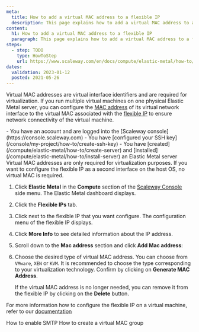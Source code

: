 ```yaml
---
meta:
  title: How to add a virtual MAC address to a flexible IP
  description: This page explains how to add a virtual MAC address to a flexible IP
content:
  h1: How to add a virtual MAC address to a flexible IP
  paragraph: This page explains how to add a virtual MAC address to a flexible IP
steps:
  - step: TODO
    type: HowToStep
    url: https://www.scaleway.com/en/docs/compute/elastic-metal/how-to/add-virtual-mac-address/
dates:
  validation: 2023-01-12
  posted: 2021-05-26
---
```


Virtual MAC addresses are virtual interface identifiers and are required for virtualization. If you run multiple virtual machines on one physical Elastic Metal server, you can configure the [MAC address](https://en.wikipedia.org/wiki/MAC_address) of its virtual network interface to the virtual MAC associated with the [flexible IP](/compute/elastic-metal/concepts/#flexible-ip) to ensure network connectivity of the virtual machine.

<Macro id="iam-requirements" />

<Message type="requirement">
  - You have an account and are logged into the [Scaleway console](https://console.scaleway.com) 
  - You have [configured your SSH key](/console/my-project/how-to/create-ssh-key)
  - You have [created](/compute/elastic-metal/how-to/create-server) and [installed](/compute/elastic-metal/how-to/install-server) an Elastic Metal server
</Message>

<Message type="tip">
  Virtual MAC addresses are only required for virtualization purposes. If you want to configure the flexible IP as a second interface on the host OS, no virtual MAC is required.
</Message>

1. Click **Elastic Metal** in the **Compute** section of the [Scaleway Console](https://console.scaleway.com) side menu. The Elastic Metal dashboard displays.
2. Click the **Flexible IPs** tab.
3. Click <Icon name="more" /> next to the flexible IP that you want configure. The configuration menu of the flexible IP displays.
4. Click **More Info** to see detailed information about the IP address.
5. Scroll down to the **Mac address** section and click **Add Mac address**:
    <Lightbox src="scaleway-flexible_vmac.webp" alt="" />
6. Choose the desired type of virtual MAC address. You can choose from `VMware`, `XEN` or `KVM`. It is recommended to choose the type corresponding to your virtualization technology. Confirm by clicking on **Generate MAC Address**.

    If the virtual MAC address is no longer needed, you can remove it from the flexible IP by clicking on the **Delete** button.

For more information how to configure the flexible IP on a virtual machine, refer to our [documentation](/compute/elastic-metal/how-to/configure-flexible-ip/)


<Navigation title="See Also">
  <PreviousButton to="/compute/elastic-metal/how-to/enable-smtp/">How to enable SMTP</PreviousButton>
  <NextButton to="/compute/elastic-metal/how-to/create-virtual-mac-group/">How to create a virtual MAC group</NextButton>
</Navigation>
